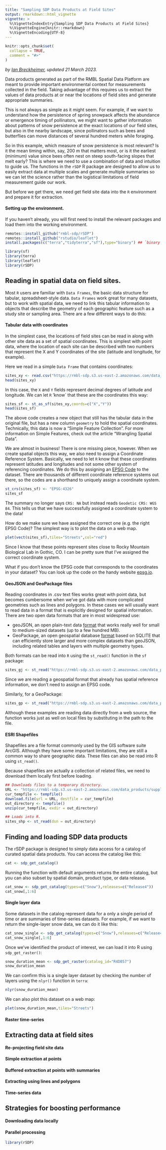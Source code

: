 ```yaml
---
title: "Sampling SDP Data Products at Field Sites"
output: rmarkdown::html_vignette
vignette: >
  %\VignetteIndexEntry{Sampling SDP Data Products at Field Sites}
  %\VignetteEngine{knitr::rmarkdown}
  %\VignetteEncoding{UTF-8}
---
```


```r
knitr::opts_chunk$set(
  collapse = TRUE,
  comment = "#>"
)
```

*by [Ian Breckheimer](ikb@rmbl.org), updated 21 March 2023.*

Data products generated as part of the RMBL Spatial Data Platform are meant to provide important environmental context for measurements collected in the field. Taking advantage of this requires us to extract the values of data products at or near the locations of field sites and generate appropriate summaries.

This is not always as simple as it might seem. For example, if we want to understand how the persistence of spring snowpack affects the abundance or emergence timing of pollinators, we might want to gather information about patterns of snow persistence at the exact locations of our field sites, but also in the nearby landscape, since pollinators such as bees and butterflies can move distances of several hundred meters while foraging.

So in this example, which measure of snow persistence is most relevant? Is it the mean timing within, say, 200 m that matters most, or is it the earliest (minimum) value since bees often nest on steep south-facing slopes that melt early? This is where we need to use a combination of data and intuition to guide us. The functions in the `rSDP` R package are designed to allow us to easily extract data at multiple scales and generate multiple summaries so we can let the science rather than the logistical limitations of field measurement guide our work.

But before we get there, we need get field site data into the `R` environment and prepare it for extraction.

#### Setting up the environment.

If you haven't already, you will first need to install the relevant packages and load them into the working environment.

```r
remotes::install_github("rmbl-sdp/rSDP")
remotes::install_github("rstudio/leaflet")
install.packages(c("terra","tidyterra","sf"),type="binary") ## `binary` install prevents dependency issues on Mac and Windows
```

```r
library(sf)
library(terra)
library(leaflet)
library(rSDP)
```

## Reading in spatial data on field sites.

Most `R` users are familiar with `Data Frames`, the basic data structure for tabular, spreadsheet-style data. `Data Frames` work great for many datasets, but to work with spatial data, we need to link this tabular information to objects that describe the geometry of each geographic feature such as a study site or sampling area. There are a few different ways to do this:

#### Tabular data with coordinates

In the simplest case, the locations of field sites can be read in along with other site data as a set of spatial coordinates. This is simplest with point data, where the location of each site can be described with two numbers that represent the X and Y coordinates of the site (latitude and longitude, for example).

Here we read in a simple `Data Frame` that contains coordinates:

```r
sites_xy <- read.csv("https://rmbl-sdp.s3.us-east-2.amazonaws.com/data_products/supplemental/rSDP_example_points_latlon.csv")
head(sites_xy)
```

In this case, the `X` and `Y` fields represent decimal degrees of latitude and longitude. We can let `R` 'know` that these are the coordinates this way:

```r
sites_sf <- st_as_sf(sites_xy,coords=c("X","Y"))
head(sites_sf)
```

The above code creates a new object that still has the tabular data in the original file, but has a new column `geometry` to hold the spatial coordinates. Technically, this data is now a "Simple Feature Collection". For more information on Simple Features, check out the article "Wrangling Spatial Data".

We are almost in business! There is one missing piece, however. When we create spatial objects this way, we also need to assign a Coordinate Reference System. Basically, we need to let `R` know that these coordinates represent latitudes and longitudes and not some other system of referencing coordinates. We do this by assigning an [EPSG Code](https://epsg.io/) to the dataset. There are thousands of different coordinate reference systems out there, so the codes are a shorthand to uniquely assign a coordinate system.

```r
st_crs(sites_sf) <- "EPSG:4326"
sites_sf
```

The summary no longer says `CRS: NA` but instead reads `Geodetic CRS: WGS 84`. This tells us that we have successfully assigned a coordinate system to the data!

How do we make sure we have assigned the correct one (e.g. the right EPSG Code)? The simplest way is to plot the data on a web map.

```r
plet(vect(sites_sf),tiles="Streets",col="red")
```
Since I know that these points represent sites close to Rocky Mountain Biological Lab in Gothic, CO. I can be pretty sure that I've assigned the correct coordinate system.

What if you don't know the EPSG code that corresponds to the coordinates in your dataset? You can look up the code on the handy website [epsg.io](https://epsg.io/).

#### GeoJSON and GeoPackage files

Reading coordinates in .csv text files works great with point data, but becomes cumbersome when we've got data with more complicated geometries such as lines and polygons. In these cases we will usually want to read data in a format that is explicitly designed for spatial information. There are two open data formats that are in most widespread use:

* geoJSON, an open plain-text data [format](https://en.wikipedia.org/wiki/GeoJSON) that works really well for small to medium-sized datasets (up to a few hundred MB).
* GeoPackage, an open geospatial database [format](https://www.geopackage.org/) based on SQLITE that can efficiently store larger and more complex datasets than geoJSON, including related tables and layers with multiple geometry types.

Both formats can be read into `R` using the `st_read()` function in the `sf` package:

```r
sites_gj <- st_read("https://rmbl-sdp.s3.us-east-2.amazonaws.com/data_products/supplemental/rSDP_example_points_latlon.geojson")
```
Since we are reading a geospatial format that already has spatial reference information, we don't need to assign an EPSG code.

Similarly, for a GeoPackage:

```r
sites_gp <- st_read("https://rmbl-sdp.s3.us-east-2.amazonaws.com/data_products/supplemental/rSDP_example_points_latlon.gpkg")
```

Although these examples are reading data directly from a web source, the function works just as well on local files by substituting in the path to the file.

#### ESRI Shapefiles

Shapefiles are a file format commonly used by the GIS software suite ArcGIS. Although they have some important limitations, they are still a common way to share geographic data. These files can also be read into R using `st_read()`. 

Because shapefiles are actually a collection of related files, we need to download them locally first before loading.

```r
## Downloads files to a temporary directory.
URL <- "https://rmbl-sdp.s3.us-east-2.amazonaws.com/data_products/supplemental/rSDP_example_points_latlon.shp.zip"
cur_tempfile <- tempfile()
download.file(url = URL, destfile = cur_tempfile)
out_directory <- tempfile()
unzip(cur_tempfile, exdir = out_directory)

## Loads into R.
sites_shp <- st_read(dsn = out_directory)
```

## Finding and loading SDP data products

The rSDP package is designed to simply data access for a catalog of curated spatial data products. You can access the catalog like this:

```r
cat <- sdp_get_catalog()
```

Running the function with default arguments returns the entire catalog, but you can also subset by spatial domain, product type, or data release.
```r
cat_snow <- sdp_get_catalog(types=c("Snow"),releases=c("Release4"))
cat_snow[,1:6]
```

#### Single layer data

Some datasets in the catalog represent data for a only a single period of time or are summaries of time-series datasets. For example, if we want to return the single-layer snow data, we can do it like this:

```r
cat_snow_single <- sdp_get_catalog(types=c("Snow"),releases=c("Release4"),timeseries_type="Single")
cat_snow_single[,1:6]
```

Once we've identified the product of interest, we can load it into R using `sdp_get_raster()`:

```r
snow_duration_mean <- sdp_get_raster(catalog_id="R4D057")
snow_duration_mean
```

We can confirm this is a single layer dataset by checking the number of layers using the `nlyr()` function in `terra`:

```r
nlyr(snow_duration_mean)
```
We can also plot this dataset on a web map:
```r
plet(snow_duration_mean,tiles="Streets")
```

#### Raster time-series


## Extracting data at field sites

#### Re-projecting field site data

#### Simple extraction at points

#### Buffered extraction at points with summaries

#### Extracting using lines and polygons

#### Time-series data


## Strategies for boosting performance

#### Downloading data locally

#### Parallel processing



```r
library(rSDP)
```
